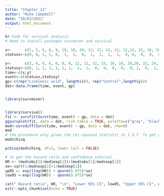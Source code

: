 ---
title: "Chapter_12"
author: "Mike Campbell"
date: "29/03/2021"
output: html_document
---

```{r setup, include=FALSE}
k# Code for survival analysis
# Need to install packages survminer and survival

x<-      c(1, 5, 6, 6, 9, 10, 10, 10, 12, 12, 12, 12, 12,13, 15, 16, 20, 24, 24, 27, 32, 34, 36,36, 44)
statusx<-c(0, 0, 1, 1, 0,  1,  1,  0,  1,  1,  1,  1,  0, 0,  0,  0,  0, 1,  0,  0,  1,  0,  0,  0  ,0)

y<-      c(3, 6, 6, 6, 6, 8, 8, 12, 12, 12, 15, 16, 18, 18,20, 22, 24, 28, 28, 28, 30, 30, 33, 42)
statusy<-c(0, 1, 1, 1, 1, 1, 1,  1,  1,  0,  0,  0,  0,  0, 1,  0,  1,  0,  0,  0,  1,  0,  0,  1)
time<-c(x,y)
event<-c(statusx,statusy)
gp<-c(rep("Linolenic acid", length(x)), rep("Control",length(y)))
dat<-data.frame(time, event, gp)


library(survminer)


library(survival)
fit <- survfit(Surv(time, event) ~ gp, data = dat)
ggsurvplot(fit, data = dat, risk.table = TRUE, palette=c("gray", "black"))
mod<-survdiff(Surv(time, event) ~ gp, data = dat, rho=0)
mod
# the procedure only gives the chi-squared statistic to 1 d.f. To get a more accurate value use
mod$chisq

pchisq(mod$chisq, df=1, lower.tail = FALSE) 

# to get the hazard ratio and confidence interval
HR <- (mod$obs[2]/mod$exp[2])/(mod$obs[1]/mod$exp[1])
se<-sqrt(1/mod$exp[2]+1/mod$exp[1])
up95 <- exp((log(HR)) + qnorm(0.975)*se)
low95 <-exp((log(HR)) - qnorm(0.975)*se)

cat(" Hazard ratio", HR, "\n", "Lower 95% CI", low95, "Upper 95% CI", up95)
nitr::opts_chunk$set(echo = TRUE)

```


